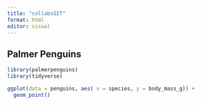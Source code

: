 ```yaml
---
title: "collabsGIT"
format: html
editor: visual
---
```


## Palmer Penguins

```r
library(palmerpenguins)
library(tidyverse)
```

```r
ggplot(data = penguins, aes( x = species, y = body_mass_g)) +
  geom_point()
```
